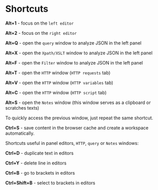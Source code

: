 # Shortcuts

**Alt+1** - focus on the `left editor`

**Alt+2** - focus on the `right editor`

**Alt+Q** - open the `query` window to analyze JSON in the left panel

**Alt+X** - open the `Xpath/XSLT` window to analyze JSON in the left panel

**Alt+F** - open the `Filter` window to analyze JSON in the left panel

**Alt+T** - open the `HTTP` window (`HTTP requests` tab)

**Alt+V** - open the `HTTP` window (`HTTP variables` tab)

**Alt+C** - open the `HTTP` window (`HTTP script` tab)

**Alt+S** - open the `Notes` window (this window serves as a clipboard or scratches texts)

To quickly access the previous window, just repeat the same shortcut.

**Ctrl+S** - save content in the browser cache and create a workspace automatically.

Shortcuts useful in panel editors, `HTTP`, `query` or `Notes` windows:

**Ctrl+D** - duplicate text in editors

**Ctrl+Y** - delete line in editors

**Ctrl+B** - go to brackets in editors

**Ctrl+Shift+B** - select to brackets in editors
